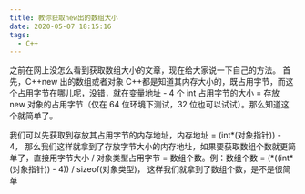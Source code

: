 ```yaml
---
title: 教你获取new出的数组大小
date: 2020-05-07 18:15:16
tags:
  - C++
---
```


之前在网上没怎么看到获取数组大小的文章，现在给大家说一下自己的方法。
首先，C++new 出的数组或者对象 C++都是知道其内存大小的，既占用字节，而这个占用字节在哪儿呢，没错，就在变量地址 - 4 个 int 占用字节的大小 = 存放 new 对象的占用字节（仅在 64 位环境下测试，32 位也可以试试）。那么知道这个就简单了。

我们可以先获取到存放其占用字节的内存地址，内存地址 = (int*(对象指针)) - 4， 那么我们这样就拿到了存放字节大小的内存地址，如果要获取数组个数就更简单了，直接用字节大小 / 对象类型占用字节 = 数组个数。例：数组个数 = (*((int\*(对象指针)) - 4)) / sizeof(对象类型)， 这样我们就拿到了数组个数，是不是很简单
